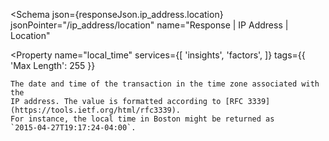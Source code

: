 
<Schema
  json={responseJson.ip_address.location}
  jsonPointer="/ip_address/location"
  name="Response | IP Address | Location"
>
  <Property
    name="local_time"
    services={[
      'insights',
      'factors',
    ]}
    tags={{
      'Max Length': 255
    }}
  >
    The date and time of the transaction in the time zone associated with the
    IP address. The value is formatted according to [RFC 3339](https://tools.ietf.org/html/rfc3339).
    For instance, the local time in Boston might be returned as
    `2015-04-27T19:17:24-04:00`.
  </Property>
</Schema>
